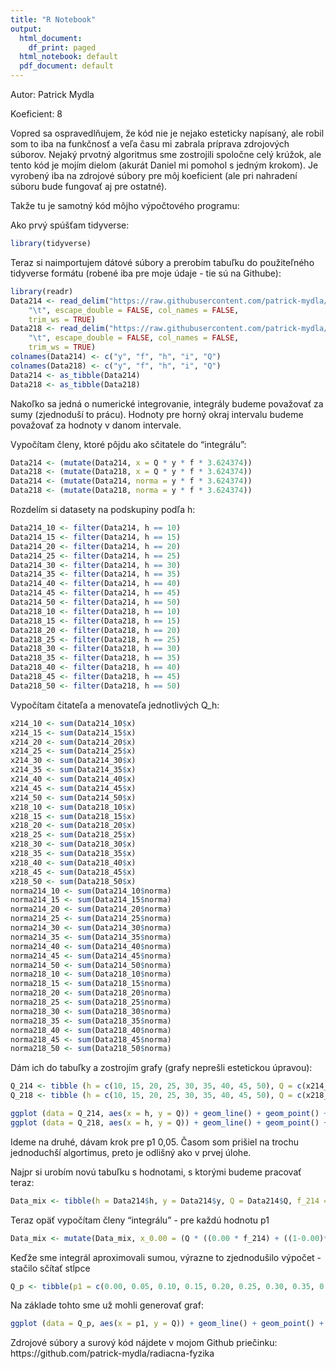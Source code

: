```yaml
---
title: "R Notebook"
output:
  html_document:
    df_print: paged
  html_notebook: default
  pdf_document: default
---
```

Autor: Patrick Mydla

Koeficient: 8

Vopred sa ospravedlňujem, že kód nie je nejako esteticky napísaný, ale robil som to iba na funkčnosť a veľa času mi zabrala príprava zdrojových súborov. Nejaký prvotný algoritmus sme zostrojili spoločne celý krúžok, ale tento kód je mojím dielom (akurát Daniel mi pomohol s jedným krokom). Je vyrobený iba na zdrojové súbory pre môj koeficient (ale pri nahradení súboru bude fungovať aj pre ostatné).

Takže tu je samotný kód môjho výpočtového programu:

Ako prvý spúšťam tidyverse:
```r
library(tidyverse)
```

Teraz si naimportujem dátové súbory a prerobím tabuľku do použiteľného tidyverse formátu (robené iba pre moje údaje - tie sú na Githube):
```r
library(readr)
Data214 <- read_delim("https://raw.githubusercontent.com/patrick-mydla/radiacna-fyzika/master/data/214.txt", 
    "\t", escape_double = FALSE, col_names = FALSE, 
    trim_ws = TRUE)
Data218 <- read_delim("https://raw.githubusercontent.com/patrick-mydla/radiacna-fyzika/master/data/218.txt", 
    "\t", escape_double = FALSE, col_names = FALSE, 
    trim_ws = TRUE)
colnames(Data214) <- c("y", "f", "h", "i", "Q")
colnames(Data218) <- c("y", "f", "h", "i", "Q")
Data214 <- as_tibble(Data214)
Data218 <- as_tibble(Data218)
```

Nakoľko sa jedná o numerické integrovanie, integrály budeme považovať za sumy (zjednoduší to prácu). Hodnoty pre horný okraj intervalu budeme považovať za hodnoty v danom intervale.

Vypočítam členy, ktoré pôjdu ako sčitatele do "integrálu": 
```r
Data214 <- (mutate(Data214, x = Q * y * f * 3.624374))
Data218 <- (mutate(Data218, x = Q * y * f * 3.624374))
Data214 <- (mutate(Data214, norma = y * f * 3.624374))
Data218 <- (mutate(Data218, norma = y * f * 3.624374))
```

Rozdelím si datasety na podskupiny podľa h:
```r
Data214_10 <- filter(Data214, h == 10)
Data214_15 <- filter(Data214, h == 15)
Data214_20 <- filter(Data214, h == 20)
Data214_25 <- filter(Data214, h == 25)
Data214_30 <- filter(Data214, h == 30)
Data214_35 <- filter(Data214, h == 35)
Data214_40 <- filter(Data214, h == 40)
Data214_45 <- filter(Data214, h == 45)
Data214_50 <- filter(Data214, h == 50)
Data218_10 <- filter(Data218, h == 10)
Data218_15 <- filter(Data218, h == 15)
Data218_20 <- filter(Data218, h == 20)
Data218_25 <- filter(Data218, h == 25)
Data218_30 <- filter(Data218, h == 30)
Data218_35 <- filter(Data218, h == 35)
Data218_40 <- filter(Data218, h == 40)
Data218_45 <- filter(Data218, h == 45)
Data218_50 <- filter(Data218, h == 50)
```

Vypočítam čitateľa a menovateľa jednotlivých Q_h:
```r
x214_10 <- sum(Data214_10$x)
x214_15 <- sum(Data214_15$x)
x214_20 <- sum(Data214_20$x)
x214_25 <- sum(Data214_25$x)
x214_30 <- sum(Data214_30$x)
x214_35 <- sum(Data214_35$x)
x214_40 <- sum(Data214_40$x)
x214_45 <- sum(Data214_45$x)
x214_50 <- sum(Data214_50$x)
x218_10 <- sum(Data218_10$x)
x218_15 <- sum(Data218_15$x)
x218_20 <- sum(Data218_20$x)
x218_25 <- sum(Data218_25$x)
x218_30 <- sum(Data218_30$x)
x218_35 <- sum(Data218_35$x)
x218_40 <- sum(Data218_40$x)
x218_45 <- sum(Data218_45$x)
x218_50 <- sum(Data218_50$x)
norma214_10 <- sum(Data214_10$norma)
norma214_15 <- sum(Data214_15$norma)
norma214_20 <- sum(Data214_20$norma)
norma214_25 <- sum(Data214_25$norma)
norma214_30 <- sum(Data214_30$norma)
norma214_35 <- sum(Data214_35$norma)
norma214_40 <- sum(Data214_40$norma)
norma214_45 <- sum(Data214_45$norma)
norma214_50 <- sum(Data214_50$norma)
norma218_10 <- sum(Data218_10$norma)
norma218_15 <- sum(Data218_15$norma)
norma218_20 <- sum(Data218_20$norma)
norma218_25 <- sum(Data218_25$norma)
norma218_30 <- sum(Data218_30$norma)
norma218_35 <- sum(Data218_35$norma)
norma218_40 <- sum(Data218_40$norma)
norma218_45 <- sum(Data218_45$norma)
norma218_50 <- sum(Data218_50$norma)
```

Dám ich do tabuľky a zostrojím grafy (grafy neprešli estetickou úpravou):
```r
Q_214 <- tibble (h = c(10, 15, 20, 25, 30, 35, 40, 45, 50), Q = c(x214_10/norma214_10, x214_15/norma214_15, x214_20/norma214_20, x214_25/norma214_25, x214_30/norma214_30, x214_35/norma214_35, x214_40/norma214_40, x214_45/norma214_45, x214_50/norma214_50))
Q_218 <- tibble (h = c(10, 15, 20, 25, 30, 35, 40, 45, 50), Q = c(x218_10/norma218_10, x218_15/norma218_15, x218_20/norma218_20, x218_25/norma218_25, x218_30/norma218_30, x218_35/norma218_35, x218_40/norma218_40, x218_45/norma218_45, x218_50/norma218_50))
```

```r
ggplot (data = Q_214, aes(x = h, y = Q)) + geom_line() + geom_point() + labs(x = "h [μm]", y = "Q1",  title = "Závislosť Q1 od h pre Po 214")
ggplot (data = Q_218, aes(x = h, y = Q)) + geom_line() + geom_point() + labs(x = "h [μm]", y = "Q2",  title = "Závislosť Q2 od h pre Po 218")
```

Ideme na druhé, dávam krok pre p1 0,05. Časom som prišiel na trochu jednoduchší algortimus, preto je odlišný ako v prvej úlohe.

Najpr si urobím novú tabuľku s hodnotami, s ktorými budeme pracovať teraz:
```r
Data_mix <- tibble(h = Data214$h, y = Data214$y, Q = Data214$Q, f_214 = Data214$f, f_218 = Data218$f)
```

Teraz opäť vypočítam členy "integrálu" - pre každú hodnotu p1
```r
Data_mix <- mutate(Data_mix, x_0.00 = (Q * ((0.00 * f_214) + ((1-0.00)*f_218)) * 3.624374), norma_0.00 = (((0.00 * f_214) + ((1-0.00)*f_218)) * 3.624374), x_0.05 = (Q * ((0.05 * f_214) + ((1-0.05)*f_218)) * 3.624374), norma_0.05 = (((0.05 * f_214) + ((1-0.05)*f_218)) * 3.624374), x_0.10 = (Q * ((0.10 * f_214) + ((1-0.10)*f_218)) * 3.624374), norma_0.10 = (((0.10 * f_214) + ((1-0.10)*f_218)) * 3.624374), x_0.15 = (Q * ((0.15 * f_214) + ((1-0.15)*f_218)) * 3.624374), norma_0.15 = (((0.15 * f_214) + ((1-0.15)*f_218)) * 3.624374), x_0.20 = (Q * ((0.20 * f_214) + ((1-0.20)*f_218)) * 3.624374), norma_0.20 = (((0.20 * f_214) + ((1-0.20)*f_218)) * 3.624374), x_0.25 = (Q * ((0.25 * f_214) + ((1-0.25)*f_218)) * 3.624374), norma_0.25 = (((0.25 * f_214) + ((1-0.25)*f_218)) * 3.624374), x_0.30 = (Q * ((0.30 * f_214) + ((1-0.30)*f_218)) * 3.624374), norma_0.30 = (((0.30 * f_214) + ((1-0.30)*f_218)) * 3.624374), x_0.35 = (Q * ((0.35 * f_214) + ((1-0.35)*f_218)) * 3.624374), norma_0.35 = (((0.35 * f_214) + ((1-0.35)*f_218)) * 3.624374), x_0.40 = (Q * ((0.40 * f_214) + ((1-0.40)*f_218)) * 3.624374), norma_0.40 = (((0.40 * f_214) + ((1-0.40)*f_218)) * 3.624374), x_0.45 = (Q * ((0.45 * f_214) + ((1-0.45)*f_218)) * 3.624374), norma_0.45 = (((0.45 * f_214) + ((1-0.45)*f_218)) * 3.624374), x_0.50 = (Q * ((0.50 * f_214) + ((1-0.50)*f_218)) * 3.624374), norma_0.50 = (((0.50 * f_214) + ((1-0.50)*f_218)) * 3.624374), x_0.55 = (Q * ((0.55 * f_214) + ((1-0.55)*f_218)) * 3.624374), norma_0.55 = (((0.55 * f_214) + ((1-0.55)*f_218)) * 3.624374), x_0.60 = (Q * ((0.60 * f_214) + ((1-0.60)*f_218)) * 3.624374), norma_0.60 = (((0.60 * f_214) + ((1-0.60)*f_218)) * 3.624374), x_0.65 = (Q * ((0.65 * f_214) + ((1-0.65)*f_218)) * 3.624374), norma_0.65 = (((0.65 * f_214) + ((1-0.65)*f_218)) * 3.624374), x_0.70 = (Q * ((0.70 * f_214) + ((1-0.70)*f_218)) * 3.624374), norma_0.70 = (((0.70 * f_214) + ((1-0.70)*f_218)) * 3.624374), x_0.75 = (Q * ((0.75 * f_214) + ((1-0.75)*f_218)) * 3.624374), norma_0.75 = (((0.75 * f_214) + ((1-0.75)*f_218)) * 3.624374), x_0.80 = (Q * ((0.80 * f_214) + ((1-0.80)*f_218)) * 3.624374), norma_0.80 = (((0.80 * f_214) + ((1-0.80)*f_218)) * 3.624374), x_0.85 = (Q * ((0.85 * f_214) + ((1-0.85)*f_218)) * 3.624374), norma_0.85 = (((0.85 * f_214) + ((1-0.85)*f_218)) * 3.624374), x_0.90 = (Q * ((0.90 * f_214) + ((1-0.90)*f_218)) * 3.624374), norma_0.90 = (((0.90 * f_214) + ((1-0.90)*f_218)) * 3.624374), x_0.95 = (Q * ((0.95 * f_214) + ((1-0.95)*f_218)) * 3.624374), norma_0.95 = (((0.95 * f_214) + ((1-0.95)*f_218)) * 3.624374), x_1.00 = (Q * ((1.00 * f_214) + ((1-1.00)*f_218)) * 3.624374), norma_1.00 = (((1.00 * f_214) + ((1-1.00)*f_218)) * 3.624374))
```

Keďže sme integrál aproximovali sumou, výrazne to zjednodušilo výpočet - stačilo sčítať stĺpce
```r
Q_p <- tibble(p1 = c(0.00, 0.05, 0.10, 0.15, 0.20, 0.25, 0.30, 0.35, 0.40, 0.45, 0.50, 0.55, 0.60, 0.65, 0.70, 0.75, 0.80, 0.85, 0.90, 0.95, 1.00), Q = c(sum(Data_mix$x_0.00)/sum(Data_mix$norma_0.00), sum(Data_mix$x_0.05)/sum(Data_mix$norma_0.05), sum(Data_mix$x_0.10)/sum(Data_mix$norma_0.10), sum(Data_mix$x_0.15)/sum(Data_mix$norma_0.15), sum(Data_mix$x_0.20)/sum(Data_mix$norma_0.20), sum(Data_mix$x_0.25)/sum(Data_mix$norma_0.25), sum(Data_mix$x_0.30)/sum(Data_mix$norma_0.30), sum(Data_mix$x_0.35)/sum(Data_mix$norma_0.35), sum(Data_mix$x_0.40)/sum(Data_mix$norma_0.40), sum(Data_mix$x_0.45)/sum(Data_mix$norma_0.45), sum(Data_mix$x_0.50)/sum(Data_mix$norma_0.50), sum(Data_mix$x_0.55)/sum(Data_mix$norma_0.55), sum(Data_mix$x_0.60)/sum(Data_mix$norma_0.60), sum(Data_mix$x_0.65)/sum(Data_mix$norma_0.65), sum(Data_mix$x_0.70)/sum(Data_mix$norma_0.70), sum(Data_mix$x_0.75)/sum(Data_mix$norma_0.75), sum(Data_mix$x_0.80)/sum(Data_mix$norma_0.80), sum(Data_mix$x_0.85)/sum(Data_mix$norma_0.85), sum(Data_mix$x_0.90)/sum(Data_mix$norma_0.90), sum(Data_mix$x_0.95)/sum(Data_mix$norma_0.95), sum(Data_mix$x_1.00)/sum(Data_mix$norma_1.00)))
```

Na základe tohto sme už mohli generovať graf:
```r
ggplot (data = Q_p, aes(x = p1, y = Q)) + geom_line() + geom_point() + labs(x = "p1", y = "Q",  title = "Závislosť Q od frakcie p1 (podiel Po 214 v zmesi žiaričov)")
```

Zdrojové súbory a surový kód nájdete v mojom Github priečinku: https://github.com/patrick-mydla/radiacna-fyzika
